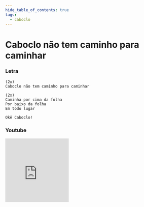 ```yaml
---
hide_table_of_contents: true
tags:
  - caboclo
---
```


# Caboclo não tem caminho para caminhar

### Letra

```text
(2x)
Caboclo não tem caminho para caminhar

(2x)
Caminha por cima da folha
Por baixo da folha
Em todo lugar

Okê Caboclo!
```

### Youtube

<iframe
  width="200"
  height="200"
  src="https://www.youtube.com/embed/CoxjVFfvI7g"
  title="YouTube video player"
  frameborder="0"
  allow="accelerometer; autoplay; clipboard-write; encrypted-media; gyroscope; picture-in-picture; web-share"
  referrerpolicy="strict-origin-when-cross-origin"
  allowfullscreen
></iframe>
